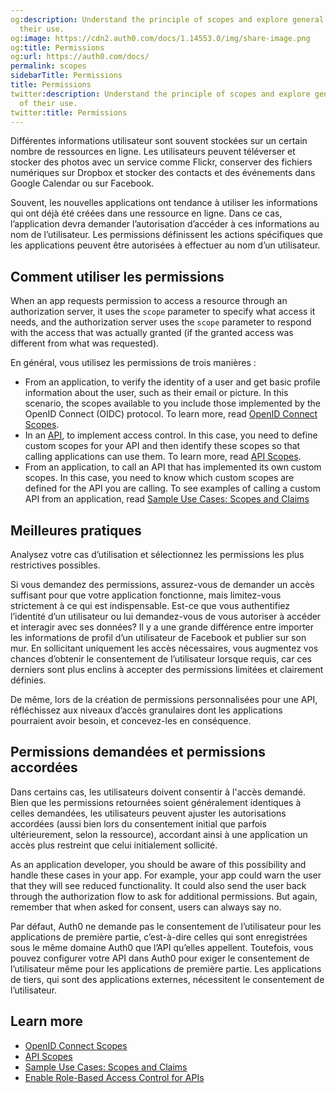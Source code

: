 ```yaml
---
og:description: Understand the principle of scopes and explore general examples of
  their use.
og:image: https://cdn2.auth0.com/docs/1.14553.0/img/share-image.png
og:title: Permissions
og:url: https://auth0.com/docs/
permalink: scopes
sidebarTitle: Permissions
title: Permissions
twitter:description: Understand the principle of scopes and explore general examples
  of their use.
twitter:title: Permissions
---
```


Différentes informations utilisateur sont souvent stockées sur un certain nombre de ressources en ligne. Les utilisateurs peuvent téléverser et stocker des photos avec un service comme Flickr, conserver des fichiers numériques sur Dropbox et stocker des contacts et des événements dans Google Calendar ou sur Facebook.

Souvent, les nouvelles applications ont tendance à utiliser les informations qui ont déjà été créées dans une ressource en ligne. Dans ce cas, l’application devra demander l’autorisation d’accéder à ces informations au nom de l’utilisateur. Les permissions définissent les actions spécifiques que les applications peuvent être autorisées à effectuer au nom d’un utilisateur.

## Comment utiliser les permissions

When an app requests permission to access a resource through an <Tooltip tip="Authorization Server: Centralized server that contributes to defining the boundaries of a user’s access. For example, your authorization server can control the data, tasks, and features available to a user." cta="View Glossary" href="/docs/glossary?term=authorization+server">authorization server</Tooltip>, it uses the `scope` parameter to specify what access it needs, and the authorization server uses the `scope` parameter to respond with the access that was actually granted (if the granted access was different from what was requested).

En général, vous utilisez les permissions de trois manières :

* From an application, to verify the identity of a user and get basic profile information about the user, such as their email or picture. In this scenario, the scopes available to you include those implemented by the <Tooltip tip="OpenID: Open standard for authentication that allows applications to verify users' identities without collecting and storing login information." cta="View Glossary" href="/docs/glossary?term=OpenID">OpenID</Tooltip> Connect (OIDC) protocol. To learn more, read [OpenID Connect Scopes](/docs/get-started/apis/scopes/openid-connect-scopes).
* In an [API](/docs/api), to implement access control. In this case, you need to define custom scopes for your API and then identify these scopes so that calling applications can use them. To learn more, read [API Scopes](/docs/get-started/apis/scopes/api-scopes).
* From an application, to call an API that has implemented its own custom scopes. In this case, you need to know which custom scopes are defined for the API you are calling. To see examples of calling a custom API from an application, read [Sample Use Cases: Scopes and Claims](/docs/get-started/apis/scopes/sample-use-cases-scopes-and-claims)

## Meilleures pratiques

Analysez votre cas d’utilisation et sélectionnez les permissions les plus restrictives possibles.

Si vous demandez des permissions, assurez-vous de demander un accès suffisant pour que votre application fonctionne, mais limitez-vous strictement à ce qui est indispensable. Est-ce que vous authentifiez l’identité d’un utilisateur ou lui demandez-vous de vous autoriser à accéder et interagir avec ses données? Il y a une grande différence entre importer les informations de profil d’un utilisateur de Facebook et publier sur son mur. En sollicitant uniquement les accès nécessaires, vous augmentez vos chances d’obtenir le consentement de l’utilisateur lorsque requis, car ces derniers sont plus enclins à accepter des permissions limitées et clairement définies.

De même, lors de la création de permissions personnalisées pour une API, réfléchissez aux niveaux d’accès granulaires dont les applications pourraient avoir besoin, et concevez-les en conséquence.

## Permissions demandées et permissions accordées

Dans certains cas, les utilisateurs doivent consentir à l'accès demandé. Bien que les permissions retournées soient généralement identiques à celles demandées, les utilisateurs peuvent ajuster les autorisations accordées (aussi bien lors du consentement initial que parfois ultérieurement, selon la ressource), accordant ainsi à une application un accès plus restreint que celui initialement sollicité.

As an application developer, you should be aware of this possibility and handle these cases in your app. For example, your app could warn the user that they will see reduced functionality. It could also send the user back through the <Tooltip tip="Authorization Flow: Authorization grant (or workflow) specified in the OAuth 2.0 framework." cta="View Glossary" href="/docs/glossary?term=authorization+flow">authorization flow</Tooltip> to ask for additional permissions. But again, remember that when asked for consent, users can always say no.

Par défaut, Auth0 ne demande pas le consentement de l’utilisateur pour les applications de première partie, c’est-à-dire celles qui sont enregistrées sous le même domaine Auth0 que l’API qu’elles appellent. Toutefois, vous pouvez configurer votre API dans Auth0 pour exiger le consentement de l’utilisateur même pour les applications de première partie. Les applications de tiers, qui sont des applications externes, nécessitent le consentement de l’utilisateur.

## Learn more

* [OpenID Connect Scopes](/docs/get-started/apis/scopes/openid-connect-scopes)
* [API Scopes](/docs/get-started/apis/scopes/api-scopes)
* [Sample Use Cases: Scopes and Claims](/docs/get-started/apis/scopes/sample-use-cases-scopes-and-claims)
* [Enable Role-Based Access Control for APIs](/docs/get-started/apis/enable-role-based-access-control-for-apis)